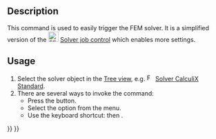 <languages/>

{{Docnav
|[[FEM_SolverControl|Solver job control]]
|[[FEM_ResultsPurge|Purge results]]
|[[FEM_Workbench|FEM]]
|IconL=FEM_SolverControl.svg
|IconR=FEM_ResultsPurge.svg
|IconC=Workbench_FEM.svg
}}

{{GuiCommand
|Name=FEM SolverRun
|MenuLocation=Solve → Run Solver
|Workbenches=[[FEM_Workbench|FEM]]
|Shortcut={{KEY|S}} {{KEY|R}}
|SeeAlso=[[FEM_SolverControl|FEM Solver job control]]
}}

==Description==

This command is used to easily trigger the FEM solver. It is a simplified version of the [[Image:FEM_SolverControl.svg|24px]] [[FEM_SolverControl|Solver job control]] which enables more settings.

==Usage==

# Select the solver object in the [[Tree_view|Tree view]], e.g. [[Image:FEM_SolverCalculixCcxtools.svg|16px]] [[FEM_SolverCalculixCcxtools|Solver CalculiX Standard]].
# There are several ways to invoke the command:
#* Press the {{Button|[[Image:FEM_SolverRun.svg|16px]] [[FEM_SolverRun|Run Solver]]}} button.
#* Select the {{MenuCommand|Solve → [[Image:FEM_SolverRun.svg|16px]] Run Solver}} option from the menu.
#* Use the keyboard shortcut: {{KEY|S}} then {{KEY|R}}.

{{Docnav
|[[FEM_SolverControl|Solver job control]]
|[[FEM_ResultsPurge|Purge results]]
|[[FEM_Workbench|FEM]]
|IconL=FEM_SolverControl.svg
|IconR=FEM_ResultsPurge.svg
|IconC=Workbench_FEM.svg
}}

{{FEM Tools navi{{#translation:}}}}
{{Userdocnavi{{#translation:}}}}